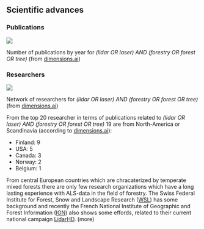 
## Scientific advances

### Publications 

::: {#fig-publications-year}
![](https://user-images.githubusercontent.com/41429613/223417924-19d3abe2-b344-4a10-9150-49691f1a0717.png)

Number of publications by year for *(lidar OR laser) AND (forestry OR forest OR tree)* (from [dimensions.ai](https://app.dimensions.ai/analytics/publication/overview/timeline?search_mode=content&search_text=(lidar%20OR%20laser)%20AND%20(forestry%20OR%20forest%20OR%20tree)&search_type=kws&search_field=text_search))
:::

### Researchers

::: {#fig-publications-network}
![](https://user-images.githubusercontent.com/41429613/223417508-03779d31-135a-4ed5-84bd-4b3c45d9214e.png)

Network of researchers for *(lidar OR laser) AND (forestry OR forest OR tree)* (from [dimensions.ai](https://app.dimensions.ai/analytics/publication/author/vosviewer?search_mode=content&search_text=(lidar%20OR%20laser)%20AND%20(forestry%20OR%20forest%20OR%20tree)&search_type=kws&search_field=text_search))
:::

From the top 20 researcher in terms of publications related to *(lidar OR laser) AND (forestry OR forest OR tree)* 19 are from North-America or Scandinavia (according to [dimensions.ai](https://app.dimensions.ai/analytics/publication/author/aggregated?search_mode=content&search_text=(lidar%20OR%20laser)%20AND%20(forestry%20OR%20forest%20OR%20tree)&search_type=kws&search_field=text_search)):

- Finland: 9
- USA: 5
- Canada: 3
- Norway: 2
- Belgium: 1

From central European countries which are chracaterized by temperate mixed forests there are only few research organizations which have a long lasting experience with ALS-data in the field of forestry.  The Swiss Federal Institute for Forest, Snow and Landscape Research ([WSL](www.wsl.ch)) has some background and recently the French National Institute of Geographic and Forest Information ([IGN](www.ign.fr)) also shows some effords, related to their current national campaign [LidarHD](https://www.ign.fr/institut/lidar-hd-vers-une-nouvelle-cartographie-3d-du-territoire). (more)